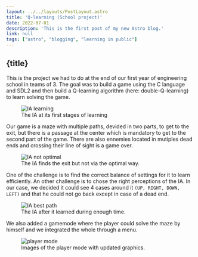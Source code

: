 ```yaml
---
layout: ../../layouts/PostLayout.astro
title: 'Q-learning (School project)'
date: 2022-07-01
description: 'This is the first post of my new Astro blog.'
link: null
tags: ["astro", "blogging", "learning in public"]
---
```


## {title}

<p>
				This is the project we had to do at the end of our first year of engineering school in teams of 3. The goal was to build a game using the C language and SDL2 and then build a Q-learning algorithm (here: double-Q-learning) to learn solving the game.
			</p>
			<figure>
				<img src="./assets/images/q_learning/ia_learning.gif" alt="IA learning" />
				<figcaption>The IA at its first stages of learning</figcaption>
			</figure>
			<p>
				Our game is a maze with multiple paths, devided in two parts, to get to the exit, but there is a passage at the center which is mandatory to get to the second part of the game. There are also ennemies located in mutiples dead ends and crossing their line of sight is a game over.
			</p>
			<figure>
				<img src="./assets/images/q_learning/ia_not_optimal_path.gif" alt="IA not optimal" />
				<figcaption>The IA finds the exit but not via the optimal way.</figcaption>
			</figure>
			<p>
				One of the challenge is to find the correct balance of settings for it to learn efficiently. An other challenge is to chose the right perceptions of the IA. In our case, we decided it could see 4 cases around it <code>(UP, RIGHT, DOWN, LEFT)</code> and that he could not go back except in case of a dead end.
			</p>
			<figure>
				<img src="./assets/images/q_learning/ia_best_path.gif" alt="IA best path" />
				<figcaption>The IA after it learned during enough time.</figcaption>
			</figure>
			<p>We also added a gamemode where the player could solve the maze by himself and we integrated the whole through a menu.</p>
			<figure>
				<img src="./assets/images/q_learning/player_mode.png" alt="player mode" />
				<figcaption>Images of the player mode with updated graphics.</figcaption>
			</figure>